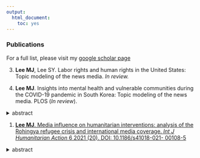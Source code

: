 ```yaml
---
output:
  html_document:
    toc: yes
---
```


### Publications

For a full list, please visit my [google scholar page](https://scholar.google.com/citations?user=gWTM0kAAAAAJ&hl=en&oi=sra)

3. **Lee MJ**, Lee SY. Labor rights and human rights in the United States: Topic modeling of the news media. *In review.*


2. **Lee MJ**. Insights into mental health and vulnerable communities during the COVID-19 pandemic in South Korea: Topic modeling of the news media. PLOS (*In review*).

  <details>
   <summary>abstract</summary>
Long-lasting social distancing measures raise serious concerns for already socially marginalized communities or at high-risk of mental disorders, including senior citizens who live alone, people with disabilities, and low-income families. Given the media's daily role and exposures in meaning-making, media analysis is a useful approach to understanding patterns in reporting trends and popular topics in public discourse. It is critical for policymakers and public health officials to understand what common topics about marginalized communities are being discussed in the news to identify welfare blind-spots. The goal of the study is to investigate reporting trends and identify topics in the news about depression among vulnerable populations in South Korea, shortly before and during COVID-19 through the latent Dirichlet allocation (LDA) topic modeling method. We collected Korean news articles related to mental health and marginalized communities between January 20, 2019, and January 20, 2021, on the BigKinds database. We used R software for LDA topic modeling and visualized the models through multidimensional scaling to identify overlapping topics and group them under common themes. We identified 412 news reports between January 20, 2019, to January 20, 2021. Results showed that the number of articles related to depression and vulnerable populations increased by three-folds during the COVID-19 pandemic (n=306) between January 21, 2020, and January 20, 2021, compared to articles from 2019 (n=106). In 2020, new top themes emerged, including ‘Theme 1: social welfare programs (therapy support, mask donations) for marginalized communities” (N= 114, 37.25%), “Theme 2: social welfare programs for senior citizens and suicide prevention programs” (N= 72, 23.53%), and “Theme 3: mental health during COVID-19” (N=60, 19.61%). Future studies can examine the relationship between news media and its effect on policy development, as well as critical discourse analysis and sentiment analysis of news articles.   
  </details> 



1. [**Lee MJ**. Media influence on humanitarian interventions: analysis of the Rohingya refugee crisis and international media coverage. *Int J Humanitarian Action* 6 2021 (20). DOI: 10.1186/s41018-021- 00108-5](https://jhumanitarianaction.springeropen.com/articles/10.1186/s41018-021-00108-5)

  <details>
   <summary>abstract</summary>
In 2017, the long-festering discriminatory treatment to the Rohingyas in Myanmar, both in law and practice, resulted in the largest cross-border humanitarian crisis in Asia. During the 2016‑2017 Rohingya refugee crisis, the aerial shots of burnt villages and images of people trudging toward the horizon in search of refuge in neighboring nations dominated the Western media. However, for humanitarians, the question of whether the media helps with humanitarian crises remains complicated and unclear. This study examines the effects of media coverage on the Rohingya refugee crisis based on articles from two liberal, elite newspaper sources, The New York Times and The Guardian between 2010 and 2020. The study reveals that the attempts of international pressure to stop the crisis have increased through media coverage and political pressures; however, the number of Rohingya refugees fleeing Myanmar intensified due to worsening violence and human rights violations committed by the Myanmar army. Findings are discussed using the lens of cultural and ideological context. The study suggests that in Myanmar, where authoritarian military culture is pervasive, there is a limited influence of the international press on the state-sponsored ethnic cleansing of the Rohingya population and questions whether consistent international pressure could have changed the outcome.    
  </details> 
